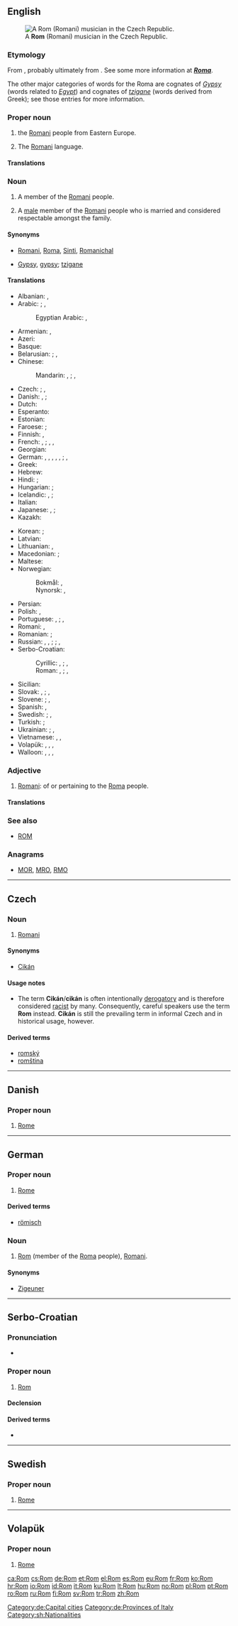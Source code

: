 {{also|rom|ROM|Rom.|rơm|Róm|room}}
==English==
[[File:Romany musician.jpg|right|thumb|A '''Rom''' (Romani) musician in the Czech Republic.]]

===Etymology===
From {{etyl|rom|en}} {{term|rom||man|lang=rom}}, probably ultimately from {{etyl|sa|en}} {{term|tr=doma|डोम||member of a low caste of travelling musicians and dancers|lang=sa}}. See some more information at '''''[[Roma]]'''''.

The other major categories of words for the Roma are cognates of ''[[Gypsy]]'' (words related to ''[[Egypt]]'') and cognates of ''[[tzigane]]'' (words derived from Greek); see those entries for more information.

===Proper noun===
{{en-proper noun}}

# {{non-gloss definition|The ethnic designation used by}} the [[Romani]] people from Eastern Europe.
# {{context|rare|lang=en}} The [[Romani]] language.

====Translations====
{{trans-see|language|Romani}}

===Noun===
{{en-noun|s|Roma}}

# A member of the [[Romani]] people.
# {{context|chiefly|lang=en}} A [[male]] member of the [[Romani]] people who is married and considered respectable amongst the family.

====Synonyms====
* {{qualifier|self-designations}} [[Romani]], [[Roma]], [[Sinti]], [[Romanichal]]
* {{qualifier|sometimes offensive}} [[Gypsy]], [[gypsy]]; [[tzigane]]

====Translations====
{{trans-top|a member of the Romani people}}
* Albanian: {{t+|sq|cigan|m}}, {{t|sq|evgjit|m}}
* Arabic: {{t|ar|روماني|m|tr=rumāniyy}}; {{t|ar|غجري|m|tr=ġajári}}, {{t|ar|غجر|tr=ġájar}}
*: Egyptian Arabic: {{t|arz|غجرى|m|tr=ġágari}}, {{t|arz|نورى|m|tr=nūri|sc=Arab}}
* Armenian: {{t+|hy|գնչու|tr=gnču}}, {{t+|hy|գնչուհի|tr=gnčuhi}}
* Azeri: {{t|az|qaraçı}}
* Basque: {{t|eu|ijito}}
* Belarusian: {{t|be|ром|m|tr=rom|sc=Cyrl}}; {{t|be|цыган|m|tr=cyhán}}, {{t|be|цыганка|f|tr=cyhánka}}
* Chinese:
*: Mandarin: {{t+|cmn|羅姆人|sc=Hani}}, {{t|cmn|罗姆人|tr=Luómǔrén|sc=Hani}}; {{t+|cmn|吉普賽人|sc=Hani}}, {{t|cmn|吉普赛人|tr=Jípǔsài-rén|sc=Hani}}
* Czech: {{t+|cs|Rom|m}}; {{t|cs|Cikán|m}}, {{t|cs|Cikánka|f}}
* Danish: {{t|da|roma|c}}, {{t|da|romani|c}}; {{t|da|sigøjner}}
* Dutch: {{t+|nl|zigeuner}}
* Esperanto: {{t|eo|cigano}}
* Estonian: {{t|et|mustlane}}
* Faroese: {{t|fo|romi|m}}; {{t|fo|sigoyni|m}}
* Finnish: {{t+|fi|mustalainen}}, {{t+|fi|romani}}
* French: {{t+|fr|Rom|m}}, {{t|fr|Rrom|m}}; {{t+|fr|bohémien|m}}, {{t+|fr|gitan|m}}, {{t+|fr|tsigane|m|f}}
* Georgian: {{t|ka|ბოშა|tr=boša|sc=Geor}}
* German: {{t+|de|Rom|m}}, {{t|de|Romni|f}}, {{t+|de|Roma|p}}, {{t|de|Sinto|m}}, {{t|de|Sinti|f}}, {{t|de|Sinti|m-p}}; {{t+|de|Zigeuner|m}}, {{t+|de|Zigeunerin|f}}
* Greek: {{t+|el|Ρομ|m|tr=Rom}}
* Hebrew: {{t|he|צועני|m|tr=tzo'ani|sc=Hebr}}
* Hindi: {{t|hi|रोमा|tr=romā|sc=Deva}}; {{t|hi|जिप्सी|tr=jipsī}}
* Hungarian: {{t+|hu|roma}}; {{t+|hu|cigány}}
* Icelandic: {{t|is|Rómafólk|p}}, {{t|is|Rómanir|p}}; {{t|is|Sígauni|m}}
* Italian: {{t|it|Zingari}}
* Japanese: {{t|ja|ロム|tr=Romu|sc=Jpan}}, {{t|ja|ロマ|tr=Roma}}; {{t|ja|ジプシー|tr=Jipushī}}
* Kazakh: {{t|kk|сыған|tr=sığan|sc=Cyrl}}
{{trans-mid}}
* Korean: {{t|ko|롬|tr=Rom|sc=Hang}}; {{t|ko|집시|tr=Jipsi|sc=Hang}}
* Latvian: {{t|lv|čigāns|m}}
* Lithuanian: {{t+|lt|čigonas|m}}, {{t|lt|čigonė|m}}
* Macedonian: {{t|mk|Ром|m|tr=Rom|sc=Cyrl}}; {{t|mk|Циган|m|tr=Cígan|sc=Cyrl}}
* Maltese: {{t|mt|żingari|m}}
* Norwegian:
*: Bokmål: {{t|nb|sigøyner|m}}, {{t|nb|sigøynerske|f}}
*: Nynorsk: {{t|nn|sigøynar|m}}, {{t|nn|sigøynerske|f}}
* Persian: {{t+|fa|کولی|tr=kouli|sc=fa-Arab}}
* Polish: {{t+|pl|Cygan|m}}, {{t|pl|Cyganka|f}}
* Portuguese: {{t+|pt|români|m|f}}, {{t+|pt|romani|m|f}}; {{t+|pt|cigano|m}}, {{t|pt|cigana|f}}
* Romani: {{t|rom|rom}}, {{t|rom|rrom}}
* Romanian: {{t+|ro|rom|m}}; {{t+|ro|țigan|m}}<!--, {{t|ro|țigani|m-p}}-->
* Russian: {{t|ru|рома|m|f|tr=róma}}, {{t|ru|ромал|m|tr=romál}}, {{t|ru|ромалка|f|tr=romálka}}; {{t+|ru|ром|m|tr=rom|sc=Cyrl}} {{qualifier|uncommon}}; {{t+|ru|цыган|m|tr=cygán}}, {{t+|ru|цыганка|f|tr=cygánka}}<!--{{t+|ru|цыгане|p|tr=cygáne}}-->
* Serbo-Croatian:
*: Cyrillic: {{t|sh|Ром|m}}, {{t|sh|Ромкиња|f}}; {{t|sh|Циган|m}}, {{t|sh|Циганка|f}}
*: Roman: {{t|sh|Rom|m}}, {{t|sh|Romkinja|f}}; {{t|sh|Cigan|m}}, {{t+|sh|Ciganka|f}}
* Sicilian: {{t|scn|Gitani}}
* Slovak: {{t|sk|Róm|m}}, {{t|sk|Rómka|f}}; {{t|sk|Cigán|m}}, {{t|sk|Cigánka|f}}
* Slovene: {{t|sl|Rom|m}}; {{t|sl|cigan|m}}, {{t|sl|ciganka|f}}
* Spanish: {{t+|es|gitano|m}}, {{t|es|gitana|f}}
* Swedish: {{t+|sv|rom}}; {{t+|sv|zigenare}}, {{t|sv|zigenerska}}
* Turkish: {{t+|tr|Roman}}; {{t+|tr|Çingene}}
* Ukrainian: {{t|uk|ром|m|tr=rom|sc=Cyrl}}; {{t|uk|циган|m|tr=cyhán}}, {{t|uk|циганка|f|tr=cyhánka}}
* Vietnamese: {{t|vi|người Di-gan}}, {{t|vi|người Xư-gan}}, {{t|vi|người Bô-hê-miên}}
* Volapük: {{qualifier|♂♀}} {{t+|vo|zigan}}, {{qualifier|♂}} {{t|vo|hizigan}}, {{qualifier|♀}} {{t|vo|jizigan}}, {{qualifier|older term}} {{t|vo|cipsan}}
* Walloon: {{t+|wa|djupsyin|m}}, {{t+|wa|djupsyinne|f}}, {{t|wa|bowemyin|m}}, {{t|wa|bowemyinne|f}}
{{trans-bottom}}

===Adjective===
{{en-adj|-}}

# {{context|rare|lang=en}} [[Romani]]: of or pertaining to the [[Roma]] people.

====Translations====
{{trans-see|Romani}}

===See also===
* [[ROM]]

===Anagrams===
* [[MOR#English|MOR]], [[MRO#English|MRO]], [[RMO#English|RMO]]

----

==Czech==

===Noun===
{{cs-noun|g=m}}

# {{sense|person}} [[Romani]]

====Synonyms====
* [[Cikán]]

====Usage notes====
* The term '''Cikán'''/'''cikán''' is often intentionally [[derogatory]] and is therefore considered [[racist]] by many. Consequently, careful speakers use the term '''Rom''' instead. '''Cikán''' is still the prevailing term in informal Czech and in historical usage, however.

====Derived terms====
* [[romský]]
* [[romština]]

----

==Danish==

===Proper noun===
{{head|da|proper noun}}

# [[Rome]]

----

==German==

===Proper noun===
{{de-proper noun|n}}

# [[Rome]]

====Derived terms====
* [[römisch]]

===Noun===
{{de-proper noun|m}}

# [[#English|Rom]] (member of the [[Roma]] people), [[Romani]].

====Synonyms====
* {{qualifier|sometimes offensive}} [[Zigeuner]]

[[Category:de:Capital cities]]
[[Category:de:Provinces of Italy]]

----

==Serbo-Croatian==

===Pronunciation===
* {{IPA|/rôːm/|lang=sh}}

===Proper noun===
{{sh-proper noun|g=m|head=Rȏm|r|Ром|Ро̑м}}

# [[#English|Rom]] {{qualifier|male Romani person}}

====Declension====
{{sh-decl-noun
|Rom|Romi
|Roma|Roma
|Romu|Romima
|Roma|Rome
|Rome|Romi
|Romu|Romima
|Romom|Romima
}}

====Derived terms====
* {{l|sh|Rȍmkinja}}

[[Category:sh:Nationalities]]

----

==Swedish==

===Proper noun===
{{head|sv|proper noun|g=n}}

# [[Rome]] {{qualifier|city and ancient empire}}

----

==Volapük==

===Proper noun===
{{head|vo|proper noun}}

# [[Rome]]

[[ca:Rom]]
[[cs:Rom]]
[[de:Rom]]
[[et:Rom]]
[[el:Rom]]
[[es:Rom]]
[[eu:Rom]]
[[fr:Rom]]
[[ko:Rom]]
[[hr:Rom]]
[[io:Rom]]
[[id:Rom]]
[[it:Rom]]
[[ku:Rom]]
[[lt:Rom]]
[[hu:Rom]]
[[no:Rom]]
[[pl:Rom]]
[[pt:Rom]]
[[ro:Rom]]
[[ru:Rom]]
[[fi:Rom]]
[[sv:Rom]]
[[tr:Rom]]
[[zh:Rom]]